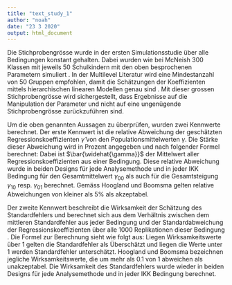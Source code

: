 ```yaml
---
title: "text_study_1"
author: "noah"
date: "23 3 2020"
output: html_document
---
```

Die Stichprobengrösse wurde in der ersten Simulationsstudie über alle Bedingungen konstant gehalten. Dabei wurden wie bei McNeish 300 Klassen mit jeweils 50 Schulkindern mit den oben besprochenen Parametern simuliert \citeyearpar{mcneish2014analyzing}. In der Multilevel Literatur wird eine Mindestanzahl von 50 Gruppen empfohlen, damit die Schätzungen der Koeffizienten mittels hierarchischen linearen Modellen genau sind \citep{maashox2005samplesize}. Mit dieser grossen Stichprobengrösse wird sichergestellt, dass Ergebnisse auf die Manipulation der Parameter und nicht auf eine ungenügende Stichprobengrösse zurückzuführen sind.

Um die oben genannten Aussagen zu überprüfen, wurden zwei Kennwerte berechnet. Der erste Kennwert ist die relative Abweichung der geschätzten Regressionskoeffizienten $\widehat{\gamma}$ von den Populationsmittelwerten $\gamma$. Die Stärke dieser Abweichung wird in Prozent angegeben \citep{hooglandboosma1998robustness} und nach folgender Formel berechnet: 
\begin{equation}
\text{Realitve Abweichung} = \dfrac{\bar{\widehat{\gamma}} - \gamma}{\gamma}
\end{equation}
Dabei ist $\bar{\widehat{\gamma}}$ der Mittelwert aller Regressionskoeffizienten aus einer Bedingung. Diese relative Abweichung wurde in beiden Designs für jede Analysemethode und in jeder IKK Bedingung für den Gesamtmittelwert $\gamma_{00}$ als auch für die Gesamtsteigung $\gamma_{10}$ resp. $\gamma_{01}$ berechnet. Gemäss Hoogland und Boomsma \citeyearpar{hooglandboosma1998robustness} gelten relative Abweichungen von kleiner als 5\% als akzeptabel.

Der zweite Kennwert beschreibt die Wirksamkeit der Schätzung des Standardfehlers und berechnet sich aus dem Verhältnis zwischen dem mittleren Standardfehler aus jeder Bedingung und der Standardabweichung der Regressionskoeffizienten über alle 1000 Replikationen dieser Bedingung \citep{hooglandboosma1998robustness, mcneish2014analyzing}. Die Formel zur Berechnung sieht wie folgt aus:
\begin{equation}
\text{SE Wirksamkeit} = \dfrac{\bar{\widehat{SE}}_{\widehat{\gamma}}}{\widehat{SD}_{\widehat{\gamma}}}
\end{equation}
Liegen Wirksamkeitswerte über 1 gelten die Standardfehler als Überschätzt und liegen die Werte unter 1 werden Standardfehler unterschätzt.
Hoogland und Boomsma \citeyearpar{hooglandboosma1998robustness} bezeichnen jegliche Wirksamkeitswerte, die um mehr als 0.1 von 1 abweichen als unakzeptabel. Die Wirksamkeit des Standardfehlers wurde wieder in beiden Designs für jede Analysemethode und in jeder IKK Bedingung berechnet.
